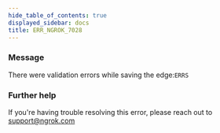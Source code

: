 ```yaml
---
hide_table_of_contents: true
displayed_sidebar: docs
title: ERR_NGROK_7028
---
```


### Message

There were validation errors while saving the edge:`ERRS`

### Further help

If you're having trouble resolving this error, please reach out to [support@ngrok.com](mailto:support@ngrok.com?subject=Help%20with%20ERR_NGROK_7028)
